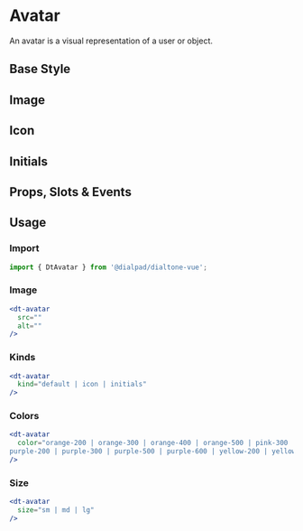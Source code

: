 
# Avatar

<Subtitle>
  An avatar is a visual representation of a user or object.
</Subtitle>

## Base Style

<Canvas>
  <Story id="elements-avatar--default" />
</Canvas>

## Image

<Canvas>
  <Story id="elements-avatar--image" />
</Canvas>

## Icon

<Canvas>
  <Story id="elements-avatar--icons" />
</Canvas>

## Initials

<Canvas>
  <Story id="elements-avatar--initials" />
</Canvas>

## Props, Slots & Events

<ArgsTable of={DtAvatar} />

## Usage

### Import

```jsx
import { DtAvatar } from '@dialpad/dialtone-vue';
```

### Image

```jsx
<dt-avatar
  src=""
  alt=""
/>
```

### Kinds

```jsx
<dt-avatar
  kind="default | icon | initials"
/>
```

### Colors

```jsx
<dt-avatar
  color="orange-200 | orange-300 | orange-400 | orange-500 | pink-300 | pink-400 | pink-500 | pink-600 |
purple-200 | purple-300 | purple-500 | purple-600 | yellow-200 | yellow-300 | yellow-400 | yellow-500"
/>
```

### Size

```jsx
<dt-avatar
  size="sm | md | lg"
/>
```
